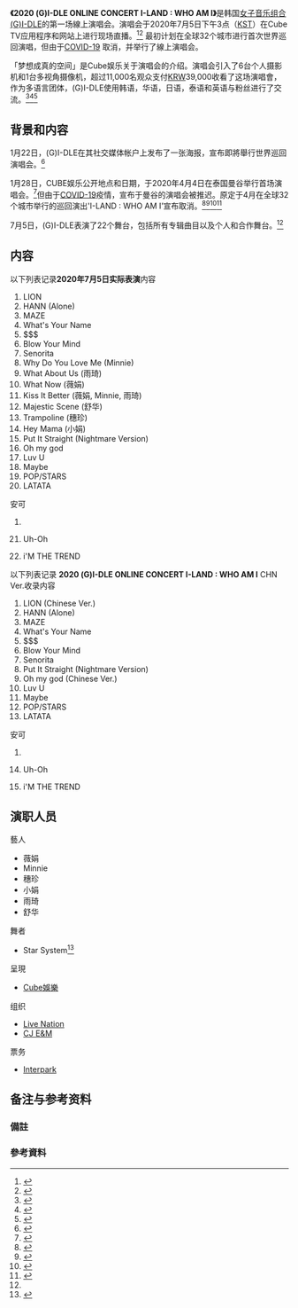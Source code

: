 {{Expand language|en}}
{{short description|concert by (G)I-DLE}}
{{Infobox concert
| concert_name      = I-LAND: WHO AM I
| image             = 2020_(G)I-DLE_Online_Concert_I-Land,_Who_Am_I.jpeg
| landscape         =
| image_caption     = 
| artist            = [[(G)I-DLE|(G)I-DLE]]
| type              = 線上
| album             = 
| start_date        = 2020年7月5日
| end_date          = 2020年7月5日
| venue             = Cube TV 
| duration          = 120分鐘
| attendance        = 11,000
| gross             = 
| website           = {{Wayback|url=https://gi-dle.ontact.tv/#/|date=20200705110920}}
| last_concert      = 
| this_concert      = I-LAND: WHO AM I
| next_concert      = 
}}

'''《2020 (G)I-DLE ONLINE CONCERT I-LAND : WHO AM I》'''是韩国[[女子音乐组合|女子音乐组合]][[(G)I-DLE|(G)I-DLE]]的第一场線上演唱会。演唱会于2020年7月5日下午3点（[[KST|KST]]）在Cube TV应用程序和网站上进行现场直播。<ref>{{cite web|url=https://moneys.mt.co.kr/news/mwView.php?no=2020070217168074839|script-title=ko:코로나가 바꾼 '언택트 소통', 방탄 다음은 누가?|work=MoneyS|author=Hong hyo-jin|date=July 2, 2020|access-date=2020-07-08|archive-date=2020-07-08|archive-url=https://web.archive.org/web/20200708214944/https://moneys.mt.co.kr/news/mwView.php?no=2020070217168074839|dead-url=no}}</ref><ref>{{cite web|url=http://www.marketnews.co.kr/news/articleView.html?idxno=48040|title=[Ma 리뷰] (여자)아이들, 120분으로 증명한 ‘I-LAND : WHO AM I’(종합)|trans-title=[Ma Review] (G)I-DLE,'I-LAND: WHO AM I' proved in 120 minutes (Comprehensive)|work=Market News|author=Baek Yong-hee|date=July 5, 2020|accessdate=2020-08-27|archive-date=2020-07-08|archive-url=https://web.archive.org/web/20200708161932/http://www.marketnews.co.kr/news/articleView.html?idxno=48040|dead-url=no}}</ref> 最初计划在全球32个城市进行首次世界巡回演唱，但由于[[COVID-19|COVID-19]] 取消，并举行了線上演唱会。

「梦想成真的空间」是Cube娱乐关于演唱会的介绍。演唱会引入了6台个人摄影机和1台多视角摄像机，超过11,000名观众支付[[KRW|KRW]]39,000收看了这场演唱會，作为多语言团体，(G)I-DLE使用韩语，华语，日语，泰语和英语与粉丝进行了交流。<ref>{{cite web|url=http://news.heraldcorp.com/view.php?ud=20200706000021|title=(여자)아이들, 첫 단독 콘서트 1만 1000명 접속 …"꿈이었던 첫 무대"|trans-title=(G)I-DLE, 11,000 solo concerts first… "The first stage that was a dream"|work=HeraldPop|author=Go Sung-hee|date=July 6, 2020|accessdate=2020-08-27|archive-date=2020-07-06|archive-url=https://web.archive.org/web/20200706224724/http://news.heraldcorp.com/view.php?ud=20200706000021|dead-url=no}}</ref><ref name="no cut">{{cite web|url=https://www.nocutnews.co.kr/news/5373147|script-title=ko:[리뷰] '첫 콘서트' 연 (여자)아이들 "다음엔 함성 들을 수 있길"|trans-title=[Review]'First Concert' (G)I-dle "I hope to hear the shout next time"|work=NoCutNews|author=Kim Soo-jung|date=July 6, 2020|access-date=2020-07-08|archive-date=2020-07-10|archive-url=https://web.archive.org/web/20200710101237/https://www.nocutnews.co.kr/news/5373147|dead-url=no}}</ref><ref name="kukinews">{{cite web|url=http://www.kukinews.com/newsView/kuk202007050135|script-title=ko:“꿈이 현실로 되는 공간”…(여자)아이들의 ‘아이랜드’ [들어봤더니]|work=KUKINEWS|author=Lee Eunho|date=July 5, 2020|access-date=2020-07-08|archive-date=2020-07-08|archive-url=https://web.archive.org/web/20200708145943/http://www.kukinews.com/newsView/kuk202007050135|dead-url=no}}</ref>

==背景和内容==
1月22日，(G)I-DLE在其社交媒体帐户上发布了一张海报，宣布即將舉行世界巡回演唱会。<ref>{{cite web|url=http://www.zenithnews.com/news/articleView.html?idxno=137537|script-title=ko:(여자)아이들, 월드 투어 개최 확정… 글로벌 대세 행보|work=ZenithNews|date=2020-01-23|accessdate=2020-08-27|archive-date=2020-02-22|archive-url=https://web.archive.org/web/20200222132539/http://www.zenithnews.com/news/articleView.html?idxno=137537|dead-url=no}}</ref> 

1月28日，CUBE娱乐公开地点和日期，于2020年4月4日在泰国曼谷举行首场演唱会。<ref>{{cite web|script-title=ko:(여자)아이들, 첫 월드투어 ‘I-LAND : WHO AM I’ 개최…전 세계 32개 도시 돈다|trans-title=(G)I-DLE hold their first world tour 'I-LAND: WHO AM I' Around 32 cities around the world|url=http://www.munhwa.com/news/view.html?no=20200129MW071747566015|website=Munhwa|date=January 29, 2020}}</ref>但由于[[COVID-19|COVID-19]]疫情，宣布于曼谷的演唱会被推迟。原定于4月在全球32个城市举行的巡回演出'I-LAND : WHO AM I’宣布取消。<ref>{{cite web|url=http://www.segye.com/newsView/20200214505141?OutUrl=naver|script-title=ko:(여자)아이들 첫 월드투어 연기 “안전 최우선... 양해 부탁”|work=World Daily|author=Choi Seung-Woo|date=February 14, 2020|accessdate=2020-08-27|archive-date=2020-02-16|archive-url=https://web.archive.org/web/20200216161047/http://www.segye.com/newsView/20200214505141%3FOutUrl%3Dnaver|dead-url=no}}</ref><ref>{{cite web|title=(G)I-DLE Announces ‘I-Land’ World Tour Marking Growing Business For K-Pop Girl Groups|url=https://www.forbes.com/sites/jeffbenjamin/2020/01/30/gi-dle-announces-extensive-i-land-world-tour-marking-growing-business-for-k-pop-girl-groups/#6920cbfe4dd4|website=Forbes|author=Jeff Benjamin|date=January 30, 2020|accessdate=2020-08-27|archive-date=2020-06-09|archive-url=https://web.archive.org/web/20200609055155/https://www.forbes.com/sites/jeffbenjamin/2020/01/30/gi-dle-announces-extensive-i-land-world-tour-marking-growing-business-for-k-pop-girl-groups/#6920cbfe4dd4|dead-url=no}}</ref><ref>{{cite web|title=(G)I-DLE “I-Land: Who Am I” Asia World Tour Includes Malaysia|url=https://hype.my/2020/182027/gi-dle-i-land-who-am-i-asia-world-tour-includes-malaysia/|website=HypeMy|author=Justin|date=January 29, 2020|accessdate=2020-08-27|archive-date=2020-02-16|archive-url=https://web.archive.org/web/20200216102826/https://hype.my/2020/182027/gi-dle-i-land-who-am-i-asia-world-tour-includes-malaysia/|dead-url=no}}</ref><ref>{{cite web|title=(G)I-DLE Announces The Date Of 2020 Online Concert 'I-Land: Who Am I'|url=https://thewomenjournal.com/2020/06/gi-dle-announces-the-date-of-2020-online-concert-i-land-who-am-i/|author=Rimsha Khan|publisher=The Women Journal|date=June 5, 2020|accessdate=2020-08-27|archive-date=2020-06-05|archive-url=https://web.archive.org/web/20200605174931/https://thewomenjournal.com/2020/06/gi-dle-announces-the-date-of-2020-online-concert-i-land-who-am-i/|dead-url=yes}}</ref>

7月5日，(G)I-DLE表演了22个舞台，包括所有专辑曲目以及个人和合作舞台。<ref name="no cut"/> 

==内容==
以下列表记录'''2020年7月5日实际表演'''内容

{{divcol}}
# LION
# HANN (Alone)
# MAZE
# What's Your Name
# $$$
# Blow Your Mind
# Senorita
# Why Do You Love Me {{small|(原唱 {{link-en|Charlotte Lawrence}})}} (Minnie)
# What About Us {{small|(原唱 {{link-en|Pink|Pink (singer)}})}} (雨琦)
# What Now {{small|(原唱 [[Rihanna|Rihanna]])}} (薇娟)
# Kiss It Better {{small|(原唱 Rihanna)}} (薇娟, Minnie, 雨琦)
# Majestic Scene {{small|(彝族舞曲)}} (舒华)
# Trampoline{{small|(原唱 {{link-en|Shaed}})}} (穗珍)
# Hey Mama {{small|(原唱 [[David_Guetta|David Guetta]])}} (小娟)
#Put It Straight (Nightmare Version)
# Oh my god
# Luv U
# Maybe
# POP/STARS {{small|(原唱 [[K/DA|K/DA]])}}
# LATATA

;安可
# <li value=21>Uh-Oh
# i'M THE TREND
{{Div col end}}
以下列表记录 '''2020 (G)I-DLE ONLINE CONCERT I-LAND : WHO AM I''' CHN Ver.收录内容
{{divcol}}
# LION (Chinese Ver.)
# HANN (Alone)
# MAZE
# What's Your Name
# $$$
# Blow Your Mind
# Senorita
# Put It Straight (Nightmare Version)
# Oh my god (Chinese Ver.)
# Luv U
# Maybe
# POP/STARS 
# LATATA

;安可
# <li value=14>Uh-Oh
# i'M THE TREND
{{Div col end}}
==演职人员==
{{col-begin}}
{{col-4}}
;藝人
* 薇娟
* Minnie
* 穗珍
* 小娟
* 雨琦
* 舒华

;舞者
* Star System<ref>{{cite news|url=https://www.instagram.com/p/CCQvZ56jZZt/|title=starsystem_kor 2020 (G)I-DLE ONLINE CONCERT 'I-LAND : WHO AM I'|website=[[Instagram|Instagram]]|date=July 5, 2020}}</ref>

{{col-4}}
;呈現
* [[Cube娛樂|Cube娛樂]]

{{col-4}}
;组织
* [[Live_Nation_Entertainment|Live Nation]] 
* [[CJ_E&M|CJ E&M]]

{{col-4}}
;票务
*[[INTERPARK|Interpark]]
{{col-end}}

== 备注与参考资料 ==

=== 備註 ===
{{ReflistH|2}}
{{NoteFoot}}
{{ReflistF}}

=== 參考資料 ===
{{reflist|30em}}